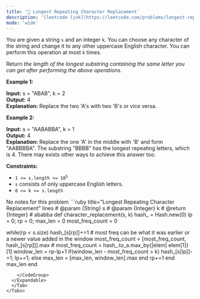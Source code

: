 ```yaml
---
title: '🧀 Longest Repeating Character Replacement'
description: '[leetcode link](https://leetcode.com/problems/longest-repeating-character-replacement/description/)'
mode: 'wide'
---
```

<Tabs>
  <Tab title="Question" icon="circle-question" iconType="regular">
    <Card>
      <p>You are given a string <code>s</code> and an integer <code>k</code>. You can choose any character of the string and change it to any other uppercase English character. You can perform this operation at most <code>k</code> times.</p>  <p>Return <em>the length of the longest substring containing the same letter you can get after performing the above operations</em>.</p>   <p><strong class="example">Example 1:</strong></p>   <strong>Input:</strong> s = &quot;ABAB&quot;, k = 2 <br/> <strong>Output:</strong> 4 <br/> <strong>Explanation:</strong> Replace the two &#39;A&#39;s with two &#39;B&#39;s or vice versa.   <p><strong class="example">Example 2:</strong></p>   <strong>Input:</strong> s = &quot;AABABBA&quot;, k = 1 <br/> <strong>Output:</strong> 4 <br/> <strong>Explanation:</strong> Replace the one &#39;A&#39; in the middle with &#39;B&#39; and form &quot;AABBBBA&quot;. The substring &quot;BBBB&quot; has the longest repeating letters, which is 4. There may exists other ways to achieve this answer too.   <p><strong>Constraints:</strong></p>  <ul>  <li><code>1 &lt;= s.length &lt;= 10<sup>5</sup></code></li>  <li><code>s</code> consists of only uppercase English letters.</li>  <li><code>0 &lt;= k &lt;= s.length</code></li> </ul> 
    </Card>
  </Tab>
  <Tab title="Solution" icon="lightbulb" iconType="regular" >
    <Card>
      No notes for this problem
    </Card>
  <Expandable title="code">
    <CodeGroup dropdown>
```ruby title="Longest Repeating Character Replacement" lines
# @param {String} s
# @param {Integer} k
# @return {Integer}
# ababba
def character_replacement(s, k)
  hash_ = Hash.new(0)
  lp = 0; rp = 0; max_len = 0
  most_freq_count = 0

  while(rp < s.size)
    hash_[s[rp]]+=1
    # most freq can be what it was earlier or a newer value added in the window
    most_freq_count = [most_freq_count, hash_[s[rp]]].max 
    # most_freq_count = hash_.to_a.max_by{|elem| elem[1]}[1]
    window_len = rp-lp+1
    if(window_len - most_freq_count > k)
      hash_[s[lp]]-=1; lp+=1;
    else
      max_len = [max_len, window_len].max
    end
    rp+=1
  end
  max_len
end
```
    </CodeGroup>
  </Expandable>
  </Tab>
</Tabs>